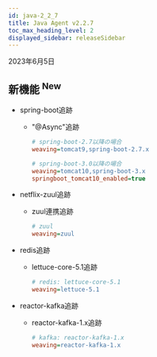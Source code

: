 ```yaml
---
id: java-2_2_7
title: Java Agent v2.2.7
toc_max_heading_level: 2
displayed_sidebar: releaseSidebar
---
```


2023年6月5日

## 新機能 <sup><Status>New</Status></sup>

- spring-boot追跡

  - "@Async"追跡

    ```ini title='whatap.conf'
    # spring-boot-2.7以降の場合
    weaving=tomcat9,spring-boot-2.7.x

    # spring-boot-3.0以降の場合
    weaving=tomcat10,spring-boot-3.x
    springboot_tomcat10_enabled=true
    ```
- netflix-zuul追跡

  - zuul連携追跡
    ```ini title='whatap.conf'
    # zuul
    weaving=zuul
    ```
- redis追跡

  - lettuce-core-5.1追跡
    ```ini title='whatap.conf'
    # redis: lettuce-core-5.1
    weaving=lettuce-5.1
    ```
- reactor-kafka追跡

  - reactor-kafka-1.x追跡

    ```ini title='whatap.conf'
    # kafka: reactor-kafka-1.x
    weaving=reactor-kafka-1.x
    ```
